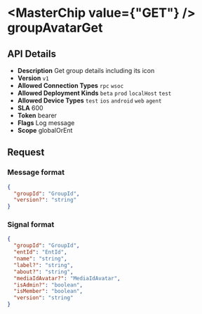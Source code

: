 
# <MasterChip value={"GET"} /> groupAvatarGet

## API Details

- **Description** Get group details including its icon
- **Version** `v1`
- **Allowed Connection Types** `rpc` `wsoc` 
- **Allowed Deployment Kinds** `beta` `prod` `localHost` `test` 
- **Allowed Device Types** `test` `ios` `android` `web` `agent` 
- **SLA** 600
- **Token** bearer
- **Flags** Log message
- **Scope** globalOrEnt


## Request

### Message format

```json
{
  "groupId": "GroupId",
  "version?": "string"
}
```

### Signal format

```json
{
  "groupId": "GroupId",
  "entId": "EntId",
  "name": "string",
  "label?": "string",
  "about?": "string",
  "mediaIdAvatar?": "MediaIdAvatar",
  "isAdmin?": "boolean",
  "isMember": "boolean",
  "version": "string"
}
```


